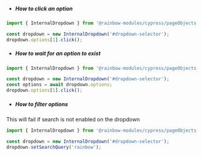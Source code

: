-   ##### How to click an option

```js
import { InternalDropdown } from '@rainbow-modules/cypress/pageObjects';

const dropdown = new InternalDropdown('#dropdown-selector');
dropdown.options[1].click();
```

-   ##### How to wait for an option to exist

```js
import { InternalDropdown } from '@rainbow-modules/cypress/pageObjects';

const dropdown = new InternalDropdown('#dropdown-selector');
const options = await dropdown.options;
dropdown.options[1].click();
```

-   ##### How to filter options

This will fail if search is not enabled on the dropdown

```js
import { InternalDropdown } from '@rainbow-modules/cypress/pageObjects';

const dropdown = new InternalDropdown('#dropdown-selector');
dropdown.setSearchQuery('rainbow');
```
